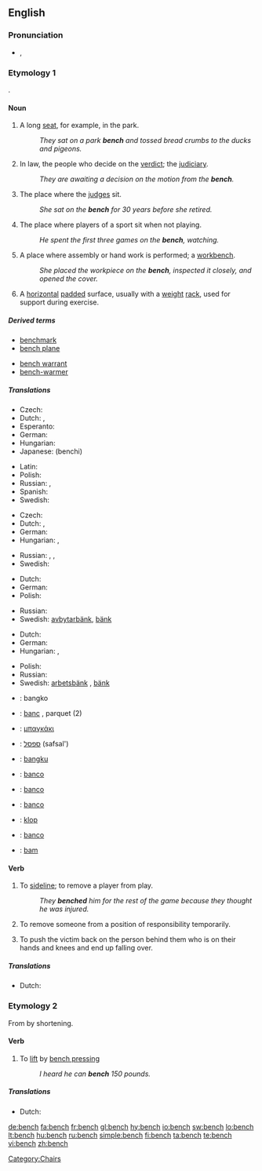 {{wikipedia}}
==English==

===Pronunciation===
* {{IPA|/bɛntʃ/}}, {{SAMPA|/bEntS/}}
*: {{audio|en-us-bench.ogg|Audio (US)}}
*: {{rhymes|ɛntʃ}}

===Etymology 1===
{{etyl|ang}} {{term|benc|benċ|lang=ang}}.

====Noun====
{{en-noun|es}}

# A long [[seat]], for example, in the park.
#: ''They sat on a park '''bench''' and tossed bread crumbs to the ducks and pigeons.''
# In law, the people who decide on the [[verdict]]; the [[judiciary]].
#: ''They are awaiting a decision on the motion from the '''bench'''.''
# {{context|legal|figurative}} The place where the [[judge]]s sit.
#: ''She sat on the '''bench''' for 30 years before she retired.''
# The place where players of a sport sit when not playing.
#: ''He spent the first three games on the '''bench''', watching.''
# A place where assembly or hand work is performed; a [[workbench]].
#: ''She placed the workpiece on the '''bench''', inspected it closely, and opened the cover.''
# {{weightlifting}} A [[horizontal]] [[pad]]ded surface, usually with a [[weight]] [[rack]], used for support during exercise.

=====Derived terms=====
{{rel-top|terms derived from bench (noun)}}
* [[benchmark]]
* [[bench plane]]
{{rel-mid}}
* [[bench warrant]]
* [[bench-warmer]]
{{rel-bottom}}

=====Translations=====
{{trans-top|long seat in the park}}
* Czech: {{t-|cs|lavička|f}}
* Dutch: {{t+|nl|bank|f}}, {{t|nl|zitbank|f}}
* Esperanto: {{t-|eo|benko|xs=Esperanto}}
* German: {{t+|de|Bank|f}}
* Hungarian: {{t+|hu|pad}}
* Japanese: {{t+|ja|ベンチ|sc=Jpan}} (benchi)
{{trans-mid}}
* Latin: {{t-|la|subsellium|n}}
* Polish: {{t+|pl|ławka|f}}
* Russian: {{t+|ru|скамейка|f|tr=skam'éjka|sc=Cyrl}}, {{t+|ru|скамья|f|tr=skam'já|sc=Cyrl}}
* Spanish: {{t+|es|banco|m}}
* Swedish: {{t+|sv|bänk|c}}
{{trans-bottom}}

{{trans-top|long seat at a table}}
* Czech: {{t-|cs|lavice|f}}
* Dutch: {{t+|nl|bank|f}}, {{t|nl|zitbank|f}}
* German: {{t+|de|Bank|f}}
* Hungarian: {{t-|hu|ülőpad}}, {{t-|hu|lóca}}
{{trans-mid}}
* Russian: {{t+|ru|скамейка|f|tr=skam'éjka|sc=Cyrl}}, {{t+|ru|скамья|f|tr=skam'já|sc=Cyrl}}, {{t+|ru|лавка|f|tr=lávka|sc=Cyrl}}
* Swedish: {{t+|sv|bänk|c}}
{{trans-bottom}}

{{trans-top|where players of a sport sit}}
* Dutch: {{t+|nl|bank|f}}
* German: {{t+|de|Bank|f}}
* Polish: {{t+|pl|ławka|f}}
{{trans-mid}}
* Russian: {{t|ru|скамейка запасных|f|tr=skam'éjka zapasnýχ|sc=Cyrl}}
* Swedish: [[avbytarbänk]]{{c}}, [[bänk]] {{c}}
{{trans-bottom}}

{{trans-top|workbench}}
* Dutch: {{t|nl|werkbank|f}}
* German: {{t+|de|Werkbank|f}}
* Hungarian: {{t|hu|munkapad}}, {{t|hu|munkaasztal}}
{{trans-mid}}
* Polish: {{t+|pl|stół|m}}
* Russian: {{t+|ru|верстак|m|tr=v'ersták|sc=Cyrl}}
* Swedish: [[arbetsbänk]] {{c}}, [[bänk]] {{c}}
{{trans-bottom}}

{{checktrans-top}}
<!--for (1) unless stated-->
* {{ttbc|Filipino}}: bangko
* {{ttbc|French}}: [[banc]] {{m}}, parquet {{m}} (2)
* {{ttbc|Greek}}: [[μπαγκάκι]]
* {{ttbc|Hebrew}}: [[ספסל]] (safsal')
* {{ttbc|Indonesian}}: [[bangku]]
* {{ttbc|Interlingua}}: [[banco]]
{{trans-mid}}
* {{ttbc|Italian}}: [[banco]]
* {{ttbc|Portuguese}}: [[banco]] {{m}}
* {{ttbc|Slovene}}: [[klop]]
* {{ttbc|Spanish}}: [[banco]]
* {{ttbc|Volapük}}: [[bam]]
{{checktrans-bottom}}

====Verb====
{{en-verb|bench|es}}

# {{transitive|sports}} To [[sideline]]; to remove a player from play.
#: ''They '''benched''' him for the rest of the game because they thought he was injured.''
# {{transitive|figurative}} To remove someone from a position of responsibility temporarily.
# {{slang}} To push the victim back on the person behind them who is on their hands and knees and end up falling over.

=====Translations=====
{{trans-top|sideline a player}}
* Dutch: {{t|nl|[naar de zijlijn verwijzen}}
{{trans-mid}}
{{trans-bottom}}

===Etymology 2===
From {{term|bench press|lang=en}} by shortening.

====Verb====
{{en-verb|bench|es}}

# {{transitive|weightlifting}} To [[lift]] by [[bench press]]ing
#: ''I heard he can '''bench''' 150 pounds.''

=====Translations=====
{{trans-top|lift}}
* Dutch: {{t|nl|opdrukken}}
{{trans-mid}}
{{trans-bottom}}

[[Category:Chairs]]

[[de:bench]]
[[fa:bench]]
[[fr:bench]]
[[gl:bench]]
[[hy:bench]]
[[io:bench]]
[[sw:bench]]
[[lo:bench]]
[[lt:bench]]
[[hu:bench]]
[[ru:bench]]
[[simple:bench]]
[[fi:bench]]
[[ta:bench]]
[[te:bench]]
[[vi:bench]]
[[zh:bench]]